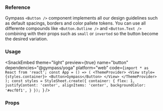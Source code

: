### Reference

Gympass `<Button />` component implements all our design guidelines such as default spacings, borders and color pallete tokens.
You can use all differente compounds like `<Button.Outline />` and `<Button.Text />` combining with their props such as `small` or `inverted` so the button become the desired variation.

### Usage

<SnackEmbed
  theme="light"
  preview={true}
  name="button"
  dependencies="@gympass/yoga"
  platform="web"
  code={`import * as React from 'react';
const App = () => (
  <ThemeProvider>
    <View style={styles.container}>
      <Button>Gympass</Button>
    </View>
  </ThemeProvider>
);
const styles = StyleSheet.create({
  container: {
    flex: 1,
    justifyContent: 'center',
    alignItems: 'center',
    backgroundColor: '#ecf0f1',
  }
});
`}
/>

### Props

<PropsTable component="Button" platform="native" />
